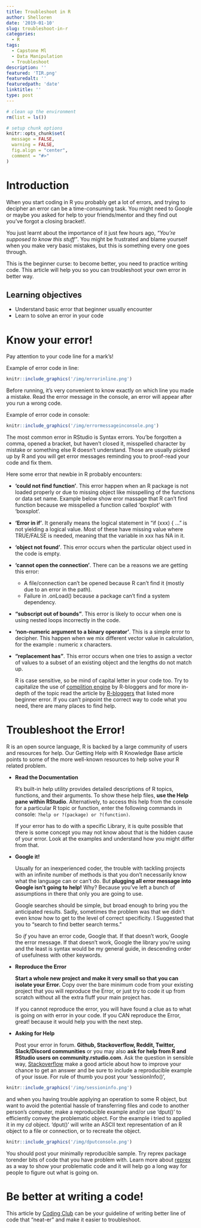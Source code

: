 ```yaml
---
title: Troubleshoot in R
author: Shelloren
date: '2019-01-10'
slug: troubleshoot-in-r
categories:
  - R
tags:
  - Capstone Ml
  - Data Manipulation
  - Troubleshoot
description: ''
featured: 'TIR.png'
featuredalt: ''
featuredpath: 'date'
linktitle: ''
type: post
---
```


```r
# clean up the environment
rm(list = ls())

# setup chunk options
knitr::opts_chunk$set(
  message = FALSE,
  warning = FALSE,
  fig.align = "center",
  comment = "#>"
)
```

# Introduction

When you start coding in R you probably get a lot of errors, and  trying to decipher an error can be a time-consuming task. You might need to Google or maybe you asked for help to your friends/mentor and they find out you've forgot a closing bracket!.

You just learnt about the importance of it just few hours ago, *"You’re supposed to know this stuff"*. You might be frustrated and blame yourself when you make very basic mistakes, but this is something every one goes through.

This is the beginner curse: to become better, you need to practice writing code. This article will help you so you can troubleshoot your own error in better way.


## Learning objectives
* Understand basic error that beginner usually encounter 
* Learn to solve an error in your code


# Know your error!
  Pay attention to your code line for a mark’s! 

Example of error code in line:
```r
knitr::include_graphics('/img/errorinline.png')
```



  Before  running, it’s very convenient to know exactly on which line you made a mistake. Read the error message in the console, an error will appear after you run a wrong code. 

Example of error code in console:
```r
knitr::include_graphics('/img/errormessageinconsole.png')
``` 

  The most common error in RStudio is Syntax errors. You’be forgotten a comma, opened a bracket, but haven’t closed it, misspelled character by mistake or something else R doesn't understand. Those are usually picked up by R and you will get error messages reminding you to proof-read your code and fix them.

Here some error that newbie in R probably encounters:


* **‘could not find function’**.  This error happen when an R package is not loaded properly or due to missing object like misspelling of the functions or data set name.  Example below show eror massage that R can't find function because we misspelled a function called 'boxplot' with 'boxsplot'. 


* **‘Error in if’**.  It generally means the logical statement in “if (xxx) { …” is not yielding a logical value. Most of these have missing value where TRUE/FALSE is needed, meaning that the variable in xxx has NA in it.


* **‘object not found’**.   This error occurs when the particular object used in the code is empty.

* **‘cannot open the connection’**. There can be a reasons we are getting this error:
    + A file/connection can’t be opened because R can’t find it (mostly due to an error in the path).
    + Failure in .onLoad() because a package can’t find a system dependency.


* **“subscript out of bounds”**.  This error is likely to occur when one is using nested loops incorrectly in the code.


* **‘non-numeric argument to a binary operator’**.  This is a simple error to decipher. This happen when we mix different vector value in calculation, for the example : numeric x characters.

* **“replacement has”**.  This error occurs when one tries to assign a vector of values to a subset of an existing object and the lengths do not match up.


  R is case sensitive, so be mind of capital letter in your code too. Try to capitalize the use of [complition engine](https://support.rstudio.com/hc/en-us/articles/205273297-Code-Completion) by R-bloggers and for more in-depth of the topic read the article by [R-bloggers](https://www.r-bloggers.com/common-r-programming-errors-faced-by-beginners/ "Common R Programming Errors Faced by Beginners") that listed more beginner error.  If you can’t pinpoint the correct way to code what you need, there are many places to find help. 


# Troubleshoot the Error!
  R is an open source language, R is backed by a large community of users and resources for help. Our Getting Help with R Knowledge Base article points to some of the more well-known resources to help solve your R related problem. 

* **Read the Documentation** 

  R's built-in help utility provides detailed descriptions of R topics, functions, and their arguments. To show these help files, **use the Help pane within RStudio**. Alternatively, to access this help from the console for a particular R topic or function, enter the following commands in console: `?help or ?(package) or ?(function)`.
  
  If your error has to do with a specific Library, it is quite possible that there is some concept you may not know about that is the hidden cause of your error. Look at the examples and understand how you might differ from that. 

* **Google it!**

  Usually for an inexperienced coder, the trouble with tackling projects with an infinite number of methods is that you don’t necessarily know what the language can or can’t do. But **plugging all error message into Google isn't going to help!** Why? Because you've left a bunch of assumptions in there that only you are going to use. 
  
  Google searches should be simple, but broad enough to bring you the anticipated results.  Sadly, sometimes the problem was that we didn't even know how to get to the level of correct specificity. I Suggested that you to  “search to find better search terms.” 
  
  So *if* you have an error code, Google that. If that doesn't work, Google the error message. If that doesn't work, Google the library you're using and the least is syntax would be my general guide, in descending order of usefulness with other keywords. 


* **Reproduce the Error**

  **Start a whole new project and make it very small so that you can isolate your Error.** Copy over the bare minimum code from your existing project that you will reproduce the Error, or just try to code it up from scratch without all the extra fluff your main project has.
  
  If you cannot reproduce the error, you will have found a clue as to what is going on with error in your code. If you CAN reproduce the Error, great! because it would help you with the next step.

* **Asking for Help**

  Post your error in forum. **Github, Stackoverflow, Reddit, Twitter, Slack/Discord communities** or you may also **ask for help from R and RStudio users on community.rstudio.com**. Ask the question in sensible way, [Stackoverflow](https://stackoverflow.com/help/how-to-ask) make a good article about how to improve your chance to get an answer and be sure to include a reproducible example of your issue. For rule of thumb you post your 'sessionInfo()',
  
  
```r
knitr::include_graphics('/img/sessioninfo.png')
```


and when you having trouble applying an operation to some R object, but want to avoid the potential hassle of transferring files and code to another person’s computer, make a reproducible example and/or use 'dput()' to efficiently convey the problematic object. For the example i tried to applied it in my *cd* object. 'dput()' will write an ASCII text representation of an R object to a file or connection, or to recreate the object.

```r
knitr::include_graphics('/img/dputconsole.png')
```
  
  You should post your minimally reproducible sample. Try reprex package torender bits of code that you have problem with. Learn more about [reprex](https://reprex.tidyverse.org/articles/articles/magic-reprex) as a way to show your problematic code and it will help go a long way for people to figure out what is going on.
  

# Be better at writing a code!
This article by [Coding Club](https://ourcodingclub.github.io/2017/04/25/etiquette.html "Coding Ettiquette") can be your guideline of writing better line of code that "neat-er" and make it easier to troubleshoot. 








